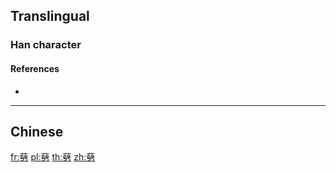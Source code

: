 {{character info/new}}
==Translingual==

===Han character===
{{Han char|rn=18|rad=刀|as=17|sn=19|four=|canj=TJSH|ids=⿱薛刀}}

====References====
* {{Han ref|kx=0145.350|hdz=10362.150|uh=3511|ud=13585}}

----

==Chinese==
{{zh-see|㓼|v}}

[[fr:㔑]]
[[pl:㔑]]
[[th:㔑]]
[[zh:㔑]]